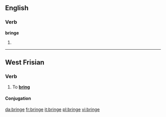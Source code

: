 ==English==

===Verb===
'''bringe'''

# {{obsolete spelling of|bring}}

----

==West Frisian==

===Verb===
{{infl|fy|verb}}

# To '''[[bring]]'''

====Conjugation====
{{fy-conj|bring|bringst|bringt|bringe|brocht|brochtest|brocht|brochten|bringende|bring|hawwe|brocht}}

[[da:bringe]]
[[fr:bringe]]
[[it:bringe]]
[[pl:bringe]]
[[vi:bringe]]
